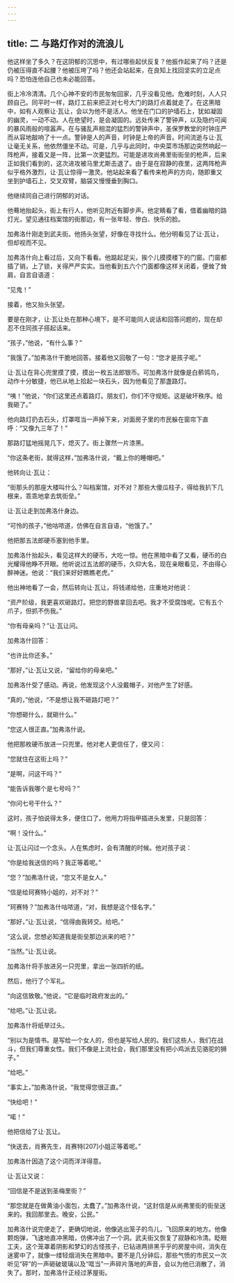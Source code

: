 ```yaml
---
---
---
```

title: 二 与路灯作对的流浪儿
---




他这样坐了多久？在这阴郁的沉思中，有过哪些起伏反复？他振作起来了吗？还是仍被压得直不起腰？他被压垮了吗？他还会站起来，在良知上找回坚实的立足点吗？恐怕连他自己也未必能回答。

街上冷冷清清。几个心神不安的市民匆匆回家，几乎没看见他。危难时刻，人人只顾自己。同平时一样，路灯工前来把正对七号大门的路灯点着就走了。在这黑暗中，如有人观察让·瓦让，会以为他不是活人。他坐在门口的护墙石上，犹如凝固的幽灵，一动不动。人在绝望时，是会凝固的。远处传来了警钟声，以及隐约可闻的暴风雨般的喧嚣声。在与骚乱声相混的猛烈的警钟声中，圣保罗教堂的时钟庄严而从容地敲响了十一点。警钟是人的声音，时钟是上帝的声音。时间流逝与让·瓦让毫无关系，他依然僵坐不动。可是，几乎与此同时，中央菜市场那边突然响起一阵枪声，接着又是一阵，比第一次更猛烈。可能是进攻尚弗里街街垒的枪声，后来正如我们看到的，这次进攻被马里尤斯击退了。由于是在寂静的夜里，这两阵枪声似乎格外激烈，让·瓦让惊得一激灵。他站起来看了看传来枪声的方向，随即重又坐到护墙石上，交叉双臂，脑袋又慢慢垂到胸口。

他继续同自己进行阴郁的对话。

他蓦地抬起头，街上有行人，他听见附近有脚步声。他定睛看了看，借着幽暗的路灯光，望见通往档案馆的街那边，有一张年轻、惨白、快乐的脸。

加弗洛什刚走到武夫街。他扬头张望，好像在寻找什么。他分明看见了让·瓦让，但却视而不见。

加弗洛什向上看过后，又向下看看。他踮起足尖，挨个儿摸摸楼下的门窗。门窗都插了销，上了锁，关得严严实实。当他看到五六个门面都像这样关闭着，便耸了耸肩，自言自语道：

“见鬼！”

接着，他又抬头张望。

要是在刚才，让·瓦让处在那种心境下，是不可能同人说话和回答问题的，现在却忍不住同孩子搭起话来。

“孩子，”他说，“有什么事？”

“我饿了。”加弗洛什干脆地回答。接着他又回敬了一句：“您才是孩子呢。”

让·瓦让在背心兜里摸了摸，摸出一枚五法郎银币。可加弗洛什就像是白鹡鸰鸟，动作十分敏捷，他已从地上拾起一块石头，因为他看见了那盏路灯。

“咦！”他说，“你们这里还点着路灯。朋友们，你们不守规矩。这是破坏秩序。给我砸了。”

他向路灯扔去石头，灯罩哐当一声掉下来，对面房子里的市民躲在窗帘下直呼：“又像九三年了！”

那路灯猛地摇晃几下，熄灭了。街上骤然一片漆黑。

“你这条老街，就得这样，”加弗洛什说，“戴上你的睡帽吧。”

他转向让·瓦让：

“街那头的那座大楼叫什么？叫档案馆，对不对？那些大傻瓜柱子，得给我扒下几根来，乖乖地拿去筑街垒。”

让·瓦让走到加弗洛什身边。

“可怜的孩子，”他咕哝道，仿佛在自言自语，“他饿了。”

他把那五法郎硬币塞到他手里。

加弗洛什抬起头，看见这样大的硬币，大吃一惊。他在黑暗中看了又看，硬币的白光耀得他睁不开眼。他听说过五法郎的硬币，久仰大名，现在亲眼看见，不由得心醉神迷。他说：“我们来好好瞧瞧老虎。”

他出神地看了一会，然后转向让·瓦让，将钱递给他，庄重地对他说：

“资产阶级，我更喜欢砸路灯。把您的野兽拿回去吧。我才不受腐蚀呢。它有五个爪子，但抓不伤我。”

“你有母亲吗？”让·瓦让问。

加弗洛什回答：

“也许比你还多。”

“那好，”让·瓦让又说，“留给你的母亲吧。”

加弗洛什受了感动。再说，他发现这个人没戴帽子，对他产生了好感。

“真的，”他说，“不是想让我不砸路灯吧？”

“你想砸什么，就砸什么。”

“您这人很正直。”加弗洛什说。

他把那枚硬币放进一只兜里。他对老人更信任了，便又问：

“您就住在这街上吗？”

“是啊，问这干吗？”

“能告诉我哪个是七号吗？”

“你问七号干什么？”

这时，孩子怕说得太多，便住口了。他用力将指甲插进头发里，只是回答：

“啊！没什么。”

让·瓦让闪过一个念头。人在焦虑时，会有清醒的时候。他对孩子说：

“你是给我送信的吗？我正等着呢。”

“您？”加弗洛什说，“您又不是女人。”

“信是给珂赛特小姐的，对不对？”

“珂赛特？”加弗洛什咕哝道，“对，我想是这个怪名字。”

“那好，”让·瓦让说，“信得由我转交。给吧。”

“这么说，您想必知道我是街垒那边派来的吧？”

“当然。”让·瓦让说。

加弗洛什将手放进另一只兜里，拿出一张四折的纸。

然后，他行了个军礼。

“向这信致敬。”他说，“它是临时政府发出的。”

“给吧。”让·瓦让说。

加弗洛什将纸举过头。

“别以为是情书。是写给一个女人的，但也是写给人民的。我们这些人，我们在战斗，但我们尊重女性。我们不像是上流社会，我们那里没有把小鸡派去见骆驼的狮子。”

“给吧。”

“事实上，”加弗洛什说，“我觉得您很正直。”

“快给吧！”

“喏！”

他把信给了让·瓦让。

“快送去，肖赛先生，肖赛特[207]小姐正等着呢。”

加弗洛什因造了这个词而洋洋得意。

让·瓦让又说：

“回信是不是送到圣梅里街？”

“那您就是在做黄油小面包，太蠢了。”加弗洛什说，“这封信是从尚弗里街的街垒送来的。我回那里去。晚安，公民。”

加弗洛什说完便走了，更确切地说，他像逃出笼子的鸟儿，飞回原来的地方。他像颗炮弹，飞速地直冲黑暗，仿佛冲出了一个洞。武夫街又恢复了寂静和冷清。眨眼工夫，这个笼罩着阴影和梦幻的古怪孩子，已钻进两排黑乎乎的房屋中间，消失在迷雾中了，就像一缕轻烟消失在黑暗中。要不是几分钟后，那些气愤的市民又一次听见“砰”的一声砸破玻璃以及“哐当”一声碎片落地的声音，会以为他已消散了，消失了。那时，加弗洛什正经过茅屋街。